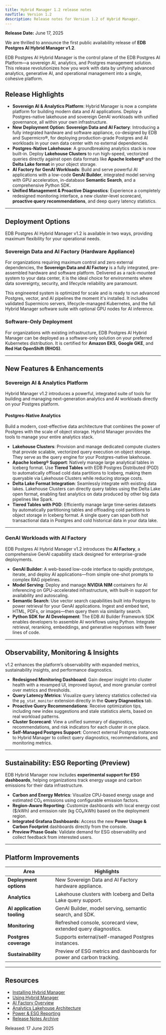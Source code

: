 ```yaml
---
title: Hybrid Manager 1.2 release notes
navTitle: Version 1.2
description: Release notes for Version 1.2 of Hybrid Manager.
---
```


**Release Date:** June 17, 2025

We are thrilled to announce the first public availability release of **EDB Postgres AI Hybrid Manager v1.2**.

EDB Postgres AI Hybrid Manager is the control plane of the EDB Postgres AI Platform—a sovereign AI, analytics, and Postgres management solution. This release revolutionizes how you work with data by unifying advanced analytics, generative AI, and operational management into a single, cohesive platform.

## Release Highlights

-   **Sovereign AI & Analytics Platform**: Hybrid Manager is now a complete platform for building modern data and AI applications. Deploy a Postgres-native lakehouse and sovereign GenAI workloads with unified governance, all within your own infrastructure.
-   **New Deployment Option: Sovereign Data and AI Factory**: Introducing a fully integrated hardware and software appliance, co-designed by EDB and Supermicro®, for deploying production-grade Postgres and AI workloads in your own data center with no external dependencies.
-   **Postgres-Native Lakehouse**: A groundbreaking analytics stack is now built-in. Deploy **Lakehouse Clusters** to run high-speed, vectorized queries directly against open data formats like **Apache Iceberg®** and the **Delta Lake format** in your object storage.
-   **AI Factory for GenAI Workloads**: Build and serve powerful AI applications with a low-code **GenAI Builder**, integrated model serving with GPU acceleration, in-database **Semantic Search**, and a comprehensive Python SDK.
-   **Unified Management & Proactive Diagnostics**: Experience a completely redesigned monitoring interface, a new cluster-level scorecard, **proactive query recommendations**, and deep query latency statistics.

* * *

## Deployment Options

EDB Postgres AI Hybrid Manager v1.2 is available in two ways, providing maximum flexibility for your operational needs.

### Sovereign Data and AI Factory (Hardware Appliance)

For organizations requiring maximum control and zero external dependencies, the **Sovereign Data and AI Factory** is a fully integrated, pre-assembled hardware and software platform. Delivered as a rack-mounted system to your data center, it is the ideal choice for environments where data sovereignty, security, and lifecycle reliability are paramount.

This engineered system is optimized for scale and is ready to run advanced Postgres, vector, and AI pipelines the moment it's installed. It includes validated Supermicro servers, lifecycle-managed Kubernetes, and the full Hybrid Manager software suite with optional GPU nodes for AI inference.

### Software-Only Deployment

For organizations with existing infrastructure, EDB Postgres AI Hybrid Manager can be deployed as a software-only solution on your preferred Kubernetes distribution. It is certified for **Amazon EKS**, **Google GKE**, and **Red Hat OpenShift (RHOS)**.

* * *

## New Features & Enhancements

### Sovereign AI & Analytics Platform

Hybrid Manager v1.2 introduces a powerful, integrated suite of tools for building and managing next-generation analytics and AI workloads directly on your Postgres platform.

#### Postgres-Native Analytics

Build a modern, cost-effective data architecture that combines the power of Postgres with the scale of object storage. Hybrid Manager provides the tools to manage your entire analytics stack.

-   **Lakehouse Clusters**: Provision and manage dedicated compute clusters that provide scalable, vectorized query execution on object storage. They serve as the query engine for your Postgres-native lakehouse.
-   **Apache Iceberg® Support**: Natively manage large analytical tables in Iceberg format. Use **Tiered Tables** with EDB Postgres Distributed (PGD) to automatically offload cold data partitions to Iceberg, making them queryable via Lakehouse Clusters while reducing storage costs.
-   **Delta Lake Format Integration**: Seamlessly integrate with existing data lakes. Lakehouse Clusters can directly query tables using the Delta Lake open format, enabling fast analytics on data produced by other big data pipelines like Spark.
-   **Tiered Tables with PGD**: Efficiently manage large time-series datasets by automatically partitioning tables and offloading cold partitions to object storage in Iceberg format. A single query can span both hot transactional data in Postgres and cold historical data in your data lake.

* * *

### GenAI Workloads with AI Factory

EDB Postgres AI Hybrid Manager v1.2 introduces the **AI Factory**, a comprehensive GenAI capability stack designed for enterprise-grade deployments.

-   **GenAI Builder**: A web-based low-code interface to rapidly prototype, iterate, and deploy AI applications—from simple one-shot prompts to complex RAG pipelines.
-   **Model Serving**: Deploy and manage **NVIDIA NIM** containers for AI inferencing on GPU-accelerated infrastructure, with built-in support for availability and autoscaling.
-   **Semantic Search**: Use vector search capabilities built into Postgres to power retrieval for your GenAI applications. Ingest and embed text, HTML, PDFs, or images—then query them via similarity search.
-   **Python SDK for AI Development**: The EDB AI Builder Framework SDK enables developers to assemble AI workflows using Python. Integrate retrieval, reranking, embeddings, and generative responses with fewer lines of code.

* * *

## Observability, Monitoring & Insights

v1.2 enhances the platform’s observability with expanded metrics, sustainability insights, and performance diagnostics.

-   **Redesigned Monitoring Dashboard**: Gain deeper insight into cluster health with a revamped UI, improved layout, and more granular control over metrics and thresholds.
-   **Query Latency Metrics**: Visualize query latency statistics collected via the `pg_stat_monitor` extension directly in the **Query Diagnostics** tab.
-   **Proactive Query Recommendations**: Receive optimization tips, including new index suggestions and stale statistics alerts, based on real workload patterns.
-   **Cluster Scorecard**: View a unified summary of diagnostics, recommendations, and risk indicators for each cluster in one place.
-   **Self-Managed Postgres Support**: Connect external Postgres instances to Hybrid Manager to collect query diagnostics, recommendations, and monitoring metrics.

* * *

## Sustainability: ESG Reporting (Preview)

EDB Hybrid Manager now includes **experimental support for ESG dashboards**, helping organizations track energy usage and carbon emissions for their data infrastructure.

-   **Carbon and Energy Metrics**: Visualize CPU-based energy usage and estimated CO₂ emissions using configurable emission factors.
-   **Region-Aware Reporting**: Customize dashboards with local energy cost ($/kWh) and emission rate (kg CO₂/kWh) based on the deployment region.
-   **Integrated Grafana Dashboards**: Access the new **Power Usage & Carbon Footprint** dashboards directly from the console.
-   **Preview Phase Goals**: Validate demand for ESG observability and collect feedback from interested users.

* * *

## Platform Improvements

| Area                       | Highlights                                                           |
| -------------------------- | -------------------------------------------------------------------- |
| **Deployment options**     | New Sovereign Data and AI Factory hardware appliance.                |
| **Analytics**              | Lakehouse clusters with Iceberg and Delta Lake query support.        |
| **AI application tooling** | GenAI Builder, model serving, semantic search, and SDK.              |
| **Monitoring**             | Refreshed console, scorecard view, extended query diagnostics.       |
| **Postgres coverage**      | Supports external/self-managed Postgres instances.                   |
| **Sustainability**         | Preview of ESG metrics and dashboards for power and carbon tracking. |

* * *

## Resources

-   [Installing Hybrid Manager](../install)
-   [Using Hybrid Manager](../using_hybrid_manager)
-   [AI Factory Overview](/edb-postgres-ai/1.2/hybrid-manager/ai-factory/)
-   [Analytics Lakehouse Architecture](../analytics)
-   [Power & ESG Reporting](/edb-postgres-ai/1.2/hybrid-manager/using_hybrid_manager/monitoring/monitoring_grafana/grafana_dashboards/other_dashboards/#power-consumption-power-usage--carbon-footprint)
-   [Release Notes Archive](../release_notes)

Released: 17 June 2025
